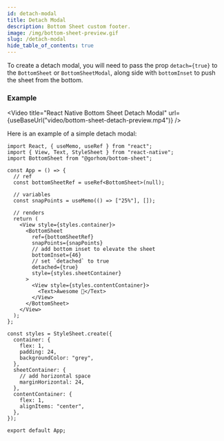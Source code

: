 ```yaml
---
id: detach-modal
title: Detach Modal
description: Bottom Sheet custom footer.
image: /img/bottom-sheet-preview.gif
slug: /detach-modal
hide_table_of_contents: true
---
```


To create a detach modal, you will need to pass the prop `detach={true}` to the `BottomSheet` or `BottomSheetModal`, along side with `bottomInset` to push the sheet from the bottom.

### Example


<Video
  title="React Native Bottom Sheet Detach Modal"
  url={useBaseUrl("video/bottom-sheet-detach-preview.mp4")}
/>

Here is an example of a simple detach modal:

```tsx
import React, { useMemo, useRef } from "react";
import { View, Text, StyleSheet } from "react-native";
import BottomSheet from "@gorhom/bottom-sheet";

const App = () => {
  // ref
  const bottomSheetRef = useRef<BottomSheet>(null);

  // variables
  const snapPoints = useMemo(() => ["25%"], []);

  // renders
  return (
    <View style={styles.container}>
      <BottomSheet
        ref={bottomSheetRef}
        snapPoints={snapPoints}
        // add bottom inset to elevate the sheet
        bottomInset={46}
        // set `detached` to true
        detached={true}
        style={styles.sheetContainer}
      >
        <View style={styles.contentContainer}>
          <Text>Awesome 🎉</Text>
        </View>
      </BottomSheet>
    </View>
  );
};

const styles = StyleSheet.create({
  container: {
    flex: 1,
    padding: 24,
    backgroundColor: "grey",
  },
  sheetContainer: {
    // add horizontal space
    marginHorizontal: 24,
  },
  contentContainer: {
    flex: 1,
    alignItems: "center",
  },
});

export default App;
```
